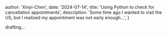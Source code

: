 
  author: 'Xinyi-Chen',
  date: '2024-07-14',
  title: 'Using Python to check for cancellation appointments',
  description:
    'Some time ago I wanted to visit the US, but I realized my appointment was not early enough...',
}


drafting...